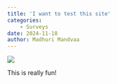 ```yaml
---
title: 'I want to test this site'
categories:
    - Surveys
date: 2024-11-18
author: Madhuri Mandvaa
---
```


![](map.jpeg)

This is really fun!

